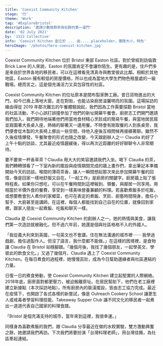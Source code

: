 ```yaml
---
title: 'Coexist Community Kitchen'
stage: '行'
theme: 'Work'
tag: '#ExploreBristol'
description: '邀請少數族群參與社群的第一道門'
date: '02 July 2021'
by: '1522 Collective'
info: 'Coexist Kitchen 創立於 ... 由.....placeholder，團隊大小，特色' 
heroImage: '/photos/hero-coexist-kitchen.jpg'
---
```

Coexist Community Kitchen 位於 Bristol 東部 Easton 社區。對於曾經到訪倫敦 Brick Lane 的人來說，Easton 的氛圍肯定不會讓你陌生。更有趣的是，住戶們多是來自於世界各地的移民者，可以在這裡看見清真寺與教堂彼此比鄰。相較於其他地區，Easton 擁有較低的房屋價格，所以也成為當地大學生們物色租屋處的一級戰場。總而言之，這是個充滿活力又具包容性的社區。

Coexist Community Kitchen 的位址原本是間布製家飾工廠。昔日貨物進出的大門，如今已換上落地大窗，走在對街，也能沾染廚房溫馨明亮的氛圍。這場採訪的緣由得從 2019 年那次難忘的午餐體驗說起，我們因為工作需要探勘 Bristol 當地的社區活動，不小心誤打誤撞參加了他們的新址開幕午餐會。廚房志工們開門邀請我們加入，我們期待地端著他們用當地食材精心烹飪成的簡易午餐，與當地居民肩並肩圍著大長桌入座，熱絡的聊著天一邊用餐。不時會有剛取餐的人到長桌旁，我們便會從木製的大長椅上挪出一些空間，待他入座後互相問候再接續著聊。雖然不久後疫情爆發，午餐聚會的形式也隨之改變，今天跟創辦人之一 Claudia 約好了上午十點的訪談，尤其最近疫情趨緩後，得以再次近距離的好好聊聊令人非常期待。

<StyledImage src="coexist-kitchen-menu.jpg" caption="placeholder"/>

要不要來一杯香草茶？Claudia 用大大的笑容邀請我們入坐。喝下 Claudia 的茶，我們轉轉頭看了一下室內新的擺設與疫情期間完成的牆上畫作們，拿出筆記本準備開始今天的訪談。喉間的薄荷茶香，讓人一瞬間想起那次來此參加開幕午餐的回憶，像是回家一樣地舒服又自在。「一起工作」是廚房的關鍵字。廚房牆上貼了張時程表。如果你只想吃，可以在午餐時間到這裡報到、領餐，與鄰居一同享用。用相當於半價外食的餐費，享受到一樣美味營養兼顧的料理。若喜歡煮飯多於吃飯，或想要教會別人煮你的家鄉菜，也可在表定的煮飯、烹飪、廚藝時間現身，擔任小幫手、大廚甚至是講師。在這裡，每個人都能找到自己自在的位置，就像回到家裡，跟家人朋友一起煮飯、吃飯和聊天一樣。

<StyledImage src="coexist-kitchen-claudia.jpg" caption="placeholder"/>

Claudia 是 Coexist Community Kitchen 的創辦人之一。她的熱情與美食，讓我們第一次造訪就被融化。但不過六年前，她還是個與社區格格不入的外國人。

「我從義大利來到英國，一句英文也不會講，住在無法溝通的城市裡⋯⋯ 我學過戲劇，擔任過製作人。但沒了語言，我什麼都不能做。」在這樣的困境裡，是食物讓 Claudia 在 Bristol 站穩腳跟。「幾個月後，我找了幾個朋友，一起學英文、學彼此的飲食文化。」又過了幾個月，Claudia 遇上了 Coexist Community Kitchen。在每日煮食的過程裡，她慢慢茁壯，成為今日幫助邊緣者與社區連結的力量。

<Quote quote="藉由煮飯，我不需使用太多英文單字，就能讓大家知道我是誰、我從哪裡來" name="Claudia" />

日復一日的煮食勞動，使 Coexist Community Kitchen 建立起堅實的人際網絡。2018年底，廚房面對都更壓力，被迫搬離原址。在居民幫助下，他們在老工廠裡建立新據點（本次採訪地點）。所有廚房內的裝潢擺設，皆由志工協力完成。最近在疫情下，也開啟了各式各樣的新嘗試，像是 Outreach Cookery School 讓更生人或戒毒者學習料理技能、Takeaway Supper Club 讓不同文化的移民者一起煮出一道道代表自己國家的料理食譜。

「Bristol 是個充滿支持的城市，當年來到這裡，我很幸運。」

同樣身為喜歡煮飯的我們，跟 Claudia 分享最近在做的水餃實驗，雙方激動興奮之餘，她邀請我們再訪。下次我們將要扮演「台灣料理老師」，用台灣佳餚，為社區牽起連結。